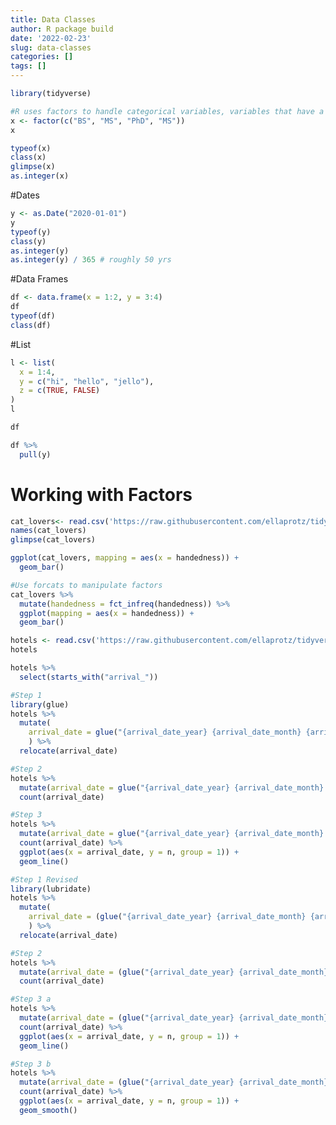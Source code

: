 ```yaml
---
title: Data Classes
author: R package build
date: '2022-02-23'
slug: data-classes
categories: []
tags: []
---
```

```r
library(tidyverse)
```

```r
#R uses factors to handle categorical variables, variables that have a fixed and known set of possible values
x <- factor(c("BS", "MS", "PhD", "MS"))
x
```

```r
typeof(x)
class(x)
glimpse(x)
as.integer(x)
```
#Dates
```r
y <- as.Date("2020-01-01")
y
typeof(y)
class(y)
as.integer(y)
as.integer(y) / 365 # roughly 50 yrs
```
#Data Frames
```r
df <- data.frame(x = 1:2, y = 3:4)
df
typeof(df)
class(df)
```
#List
```r
l <- list(
  x = 1:4,
  y = c("hi", "hello", "jello"),
  z = c(TRUE, FALSE)
)
l
```

```r
df
```

```r
df %>%
  pull(y)
```

# Working with Factors
```r
cat_lovers<- read.csv('https://raw.githubusercontent.com/ellaprotz/tidyverse/main/cat-lovers.csv')
names(cat_lovers)
glimpse(cat_lovers)
```

```r
ggplot(cat_lovers, mapping = aes(x = handedness)) +
  geom_bar()
```

```r
#Use forcats to manipulate factors
cat_lovers %>%
  mutate(handedness = fct_infreq(handedness)) %>%
  ggplot(mapping = aes(x = handedness)) +
  geom_bar()
```

```r
hotels <- read.csv('https://raw.githubusercontent.com/ellaprotz/tidyverse/main/hotels.csv')
hotels
```

```r
hotels %>%
  select(starts_with("arrival_"))
```

```r
#Step 1
library(glue)
hotels %>%
  mutate(
    arrival_date = glue("{arrival_date_year} {arrival_date_month} {arrival_date_day_of_month}")
    ) %>% 
  relocate(arrival_date)
```

```r
#Step 2
hotels %>%
  mutate(arrival_date = glue("{arrival_date_year} {arrival_date_month} {arrival_date_day_of_month}")) %>%
  count(arrival_date)
```

```r
#Step 3
hotels %>%
  mutate(arrival_date = glue("{arrival_date_year} {arrival_date_month} {arrival_date_day_of_month}")) %>%
  count(arrival_date) %>%
  ggplot(aes(x = arrival_date, y = n, group = 1)) +
  geom_line()
```

```r
#Step 1 Revised
library(lubridate)
hotels %>%
  mutate(
    arrival_date = (glue("{arrival_date_year} {arrival_date_month} {arrival_date_day_of_month}"))
    ) %>% 
  relocate(arrival_date)
```

```r
#Step 2 
hotels %>%
  mutate(arrival_date = (glue("{arrival_date_year} {arrival_date_month} {arrival_date_day_of_month}"))) %>% 
  count(arrival_date)
```

```r
#Step 3 a
hotels %>%
  mutate(arrival_date = (glue("{arrival_date_year} {arrival_date_month} {arrival_date_day_of_month}"))) %>% 
  count(arrival_date) %>%
  ggplot(aes(x = arrival_date, y = n, group = 1)) +
  geom_line()
```

```r
#Step 3 b
hotels %>%
  mutate(arrival_date = (glue("{arrival_date_year} {arrival_date_month} {arrival_date_day_of_month}"))) %>% 
  count(arrival_date) %>%
  ggplot(aes(x = arrival_date, y = n, group = 1)) +
  geom_smooth()
```

